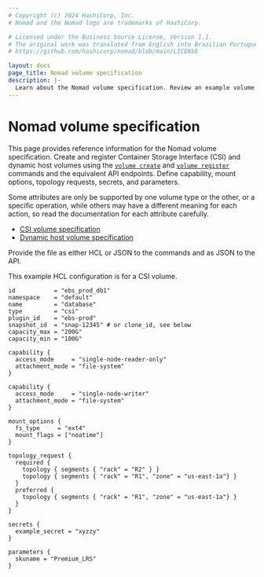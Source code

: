```yaml
---
# Copyright (c) 2024 HashiCorp, Inc.
# Nomad and the Nomad logo are trademarks of HashiCorp.

# Licensed under the Business Source License, Version 1.1.
# The original work was translated from English into Brazilian Portuguese.
# https://github.com/hashicorp/nomad/blob/main/LICENSE

layout: docs
page_title: Nomad volume specification
description: |-
  Learn about the Nomad volume specification. Review an example volume specification. Create and register Container Storage Interface (CSI) and dynamic host volumes. Define capability, mount options, topology requests, secrets, and parameters.
---
```


# Nomad volume specification

This page provides reference information for the Nomad volume
specification. Create and register Container Storage Interface (CSI) and dynamic
host volumes using the [`volume create`][] and [`volume register`][] commands
and the equivalent API endpoints. Define capability, mount options, topology
requests, secrets, and parameters.

Some attributes are only be supported by one volume type or the other, or a
specific operation, while others may have a different meaning for each action,
so read the documentation for each attribute carefully.

* [CSI volume specification][csi_spec]
* [Dynamic host volume specification][dhv_spec]

Provide the file as either HCL or JSON to the commands and as JSON to
the API.

This example HCL configuration is for a CSI volume.

```hcl
id           = "ebs_prod_db1"
namespace    = "default"
name         = "database"
type         = "csi"
plugin_id    = "ebs-prod"
snapshot_id  = "snap-12345" # or clone_id, see below
capacity_max = "200G"
capacity_min = "100G"

capability {
  access_mode     = "single-node-reader-only"
  attachment_mode = "file-system"
}

capability {
  access_mode     = "single-node-writer"
  attachment_mode = "file-system"
}

mount_options {
  fs_type     = "ext4"
  mount_flags = ["noatime"]
}

topology_request {
  required {
    topology { segments { "rack" = "R2" } }
    topology { segments { "rack" = "R1", "zone" = "us-east-1a"} }
  }
  preferred {
    topology { segments { "rack" = "R1", "zone" = "us-east-1a"} }
  }
}

secrets {
  example_secret = "xyzzy"
}

parameters {
  skuname = "Premium_LRS"
}
```

[`volume create`]: /nomad/docs/commands/volume/create
[`volume register`]: /nomad/docs/commands/volume/register
[csi_spec]: /nomad/docs/other-specifications/volume/csi
[dhv_spec]: /nomad/docs/other-specifications/volume/host
